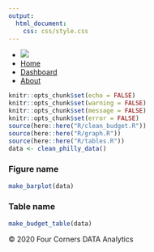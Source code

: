 ```yaml
---
output: 
  html_document:
    css: css/style.css
---
```


<style>tbody > tr:nth-child(2) { 
  font-weight: bold; 
  color: #d95f02; 
}</style>
  <nav>
    <ul>
      <li><a href="index.html"><img src="images/logo.png" id="logo"></a></li>
      <li><a href='index.html'>Home</a></li>
      <li><a href='dashboard.html'>Dashboard</a></li>
      <li><a href='about.html'>About</a></li>
    </ul>
  </nav>

```r
knitr::opts_chunk$set(echo = FALSE)
knitr::opts_chunk$set(warning = FALSE)
knitr::opts_chunk$set(message = FALSE)
knitr::opts_chunk$set(error = FALSE)
source(here::here("R/clean_budget.R"))
source(here::here("R/graph.R"))
source(here::here("R/tables.R"))
data <- clean_philly_data()
```

### Figure name

```r
make_barplot(data)
```

### Table name

```r
make_budget_table(data)
```



<footer>
  <p class="copyright">&copy; 2020 Four Corners DATA Analytics</p>
    </footer>
